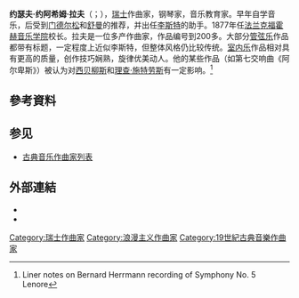 {{Infobox classical
| 中文名       = 拉夫
| 画像         = jjraffportrait.jpg
| 附注         =      
| 原文名       = Joseph Joachim Raff        
| 国别         = 瑞士    
| 出生日期     = {{birth date|1822|5|27}}
| 出生地       = 拉岑
| 逝世日期     = {{death date and age|1882|6|24|1822|5|27}}
| 逝世地       = 法兰克福
| 所属时期     = 浪漫主义
| 所属乐派     = 
| 擅长作品类型 = 管弦乐，室内乐
| 代表作       = 十一部交响曲，五部协奏曲，八首弦乐四重奏，四首钢琴三重奏，五首小提琴奏鸣曲
| 师从         = 
| 学生         = [[麦克道威尔|麦克道威尔]]
| 官方网站     = 
}}

'''约瑟夫·约阿希姆·拉夫'''（{{lang-de|Joseph Joachim Raff}}；{{bd|1822年|5月27日|1882年|6月24日|catIdx=R}}），[[瑞士|瑞士]]作曲家，钢琴家，音乐教育家。早年自学音乐，后受到[[费利克斯·门德尔松|门德尔松]]和[[罗伯特·舒曼|舒曼]]的推荐，并出任[[李斯特·费伦茨|李斯特]]的助手。1877年任[[法兰克福|法兰克福]][[霍赫音乐学院|霍赫音乐学院]]校长。拉夫是一位多产作曲家，作品编号到200多。大部分[[管弦乐|管弦乐]]作品都带有标题，一定程度上近似李斯特，但整体风格仍比较传统。[[室内乐|室内乐]]作品相对具有更高的质量，创作技巧娴熟，旋律优美动人。他的某些作品（如第七交响曲《阿尔卑斯》）被认为对[[西贝柳斯|西贝柳斯]]和[[理查·施特劳斯|理查·施特劳斯]]有一定影响。<ref>Liner notes on Bernard Herrmann recording of Symphony No. 5 Lenore</ref>

== 參考資料 ==
<references/>

== 参见 ==
{{Portal box|古典音樂}}
* [[古典音乐作曲家列表|古典音乐作曲家列表]]

== 外部連結 ==
{{Commons category}}
* {{IMSLP|id=Raff, Joachim}}
* {{ChoralWiki}}

{{Authority control}}

{{DEFAULTSORT:Raff, Joachim}}
[[Category:瑞士作曲家|Category:瑞士作曲家]]
[[Category:浪漫主义作曲家|Category:浪漫主义作曲家]]
[[Category:19世紀古典音樂作曲家|Category:19世紀古典音樂作曲家]]